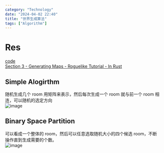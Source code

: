 ```yaml
---
category: "Technology"
date: "2024-04-02 22:40"
title: "世界生成算法"
tags: ["Algorithm"]
---
```


# Res

[code](https://github.com/cs-learning-every-day/cs61b-code-sp21/tree/master/proj3/byow/Core/map)  
[Section 3 - Generating Maps - Roguelike Tutorial - In Rust](https://bfnightly.bracketproductions.com/chapter23-prefix.html)

## Simple Alogirthm

随机生成几个 room 用矩阵来表示，然后每次生成一个 room 就与前一个 room 相连，可以随机的选定方向  
![image](https://github.com/XmchxUp/picx-images-hosting/raw/master/20240406/image.6bgulfj44y.png)

## Binary Space Partition

可以看成一个整体的 room，然后可以任意选取随机大小的四个候选 room，不断操作直到生成需要的个数。  
![image](https://github.com/XmchxUp/picx-images-hosting/raw/master/20240406/image.4xubhedor2.webp)
